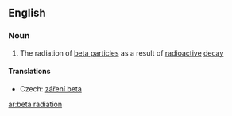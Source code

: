 ==English==

===Noun===
{{en-noun|sg=[[beta]] [[radiation]]|-}}

#{{physics}} The radiation of [[beta particle]]s as a result of [[radioactive]] [[decay]]

====Translations====
{{trans-top|radiation of beta particles}}
* Czech: [[záření beta]] {{n}}
{{trans-mid}}
{{trans-bottom}}

[[ar:beta radiation]]